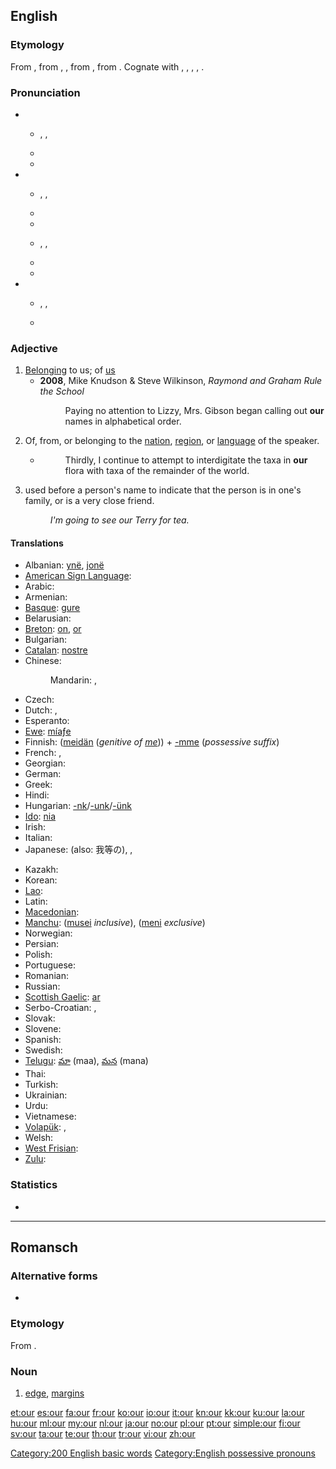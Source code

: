 {{wikipedia}}
==English==

===Etymology===
From {{etyl|enm}} {{term|oure|lang=enm}}, from {{etyl|ang}} {{term|ure|ūre||lang=ang}}, {{term|user|ūser|our|lang=ang}}, from {{proto|Germanic|unsara|of us, our|lang=en}}, from {{proto|Indo-European|no-s-ero-|our|lang=en}}. Cognate with {{fy}} {{term|us||our|lang=fy}}, {{nds}} {{term|uns||our|lang=nds}}, {{nl}} {{term|onze||our|lang=nl}}, {{de}} {{term|unser||our|lang=de}}, {{da}} {{term|vor||our|lang=da}}.

===Pronunciation===
* {{a|UK}}
** {{enPR|ouər}}, {{IPA|/aʊə(ɹ)/}}, {{SAMPA|/aU@r/}}
** {{homophones|hour}}
** {{rhymes|aʊər}}
* {{a|US}}
** {{enPR|our}}, {{IPA|/aʊɚ/}}, {{SAMPA|/aU@`/}}
** {{audio|en-us-our.ogg|Audio (US)}}
** {{rhymes|aʊər}}
** {{enPR|ar}}, {{IPA|/ɑɹ/}}, {{SAMPA|/Ar/}}
** {{audio|en-us-our-2.ogg|Audio (US)}}
** {{rhymes|ɑː(r)}}
* {{a|AusE}}
** {{enPR|ou(ə)}}, {{IPA|/æɔ(ə)/}}, {{SAMPA|/{O(@)/}}
** {{rhymes|aʊ}}

===Adjective===
{{en-adj|-|desc=possessive adjective}}

# [[belong|Belonging]] to us; of [[us]]
#* '''2008''', Mike Knudson & Steve Wilkinson, ''Raymond and Graham Rule the School''
#*: Paying no attention to Lizzy, Mrs. Gibson began calling out '''our''' names in alphabetical order.
# Of, from, or belonging to the [[nation]], [[region]], or [[language]] of the speaker.
#* {{RQ:Schuster Hepaticae V|viii}}
#*: Thirdly, I continue to attempt to interdigitate the taxa in '''our''' flora with taxa of the remainder of the world.
# {{Northern England|Scotland}} used before a person's name to indicate that the person is in one's family, or is a very close friend.
#: ''I'm going to see our Terry for tea.''

====Translations====
{{trans-top|belonging to us}}
* Albanian: [[ynë]], [[jonë]]
* [[American Sign Language]]: {{tø|ase|FlatB@IpsiChest-FingerUpPalmAcross RoundHoriz FlatB@ContraChest-FingerUpPalmAside|xs=American Sign Language}}
* Arabic: {{t-|ar|نا|alt=ـنا|tr=-naa}}
* Armenian: {{t-|hy|մեր|tr=mer}}
* [[Basque]]: [[gure]]
* Belarusian: {{t-|be|наш|tr=naš|xs=Belarusian}}
* [[Breton]]: [[on]], [[or]]
* Bulgarian: {{t-|bg|наш|tr=naš}}
* [[Catalan]]: [[nostre]]
* Chinese:
*: Mandarin: {{t-|cmn|我們|alt=我們的|sc=Hani}}, {{t-|cmn|我们|alt=我们的|tr=wǒmen-de|sc=Hani}}
* Czech: {{t+|cs|náš|m}}
* Dutch: {{t+|nl|ons}}, {{t+|nl|onze}}
* Esperanto: {{t-|eo|nia|xs=Esperanto}}
* [[Ewe]]: [[míaƒe]]
* Finnish: ([[meidän]] (''genitive of [[me]]'')) + [[-mme#Finnish|-mme]] (''possessive suffix'') <!-- The following belongs in the Finnish entry, not here:
*: '''Note: ''' ''In standard Finnish, the possessive suffix is compulsory and the genitive of the personal pronoun optional. In colloquial Finnish, usually only '''meidän''' (or its colloquial or dialectal variants, '''meiän''', '''myön''') is used.'' -->
* French: {{t+|fr|notre}}, {{t+|fr|nos}}
* Georgian: {{t|ka|ჩვენი|tr=č'veni|sc=Geor|xs=Georgian}}
* German: {{t+|de|unser}}
* Greek: {{t|el|μας|sc=Grek}}
* Hindi: {{t-|hi|हमारा|tr=hamārā|xs=Hindi}}
* Hungarian: [[-nk]]/[[-unk]]/[[-ünk]]
* [[Ido]]: [[nia]]
* Irish: {{t-|ga|ár|xs=Irish}}
* Italian: {{t+|it|nostro|m|s|alt=il nostro}}
* Japanese: {{t-|ja|私たち|alt=私たちの|tr=わたしたちの, watashitachi-no}} (also: 我等の), {{t-|ja|我ら|alt=我らの|tr=われらの, warera-no}}, {{t-|ja|我々|alt=我々の|tr=われわれの, wareware-no}}
{{trans-mid}}
* Kazakh: {{t|kk|біздің|tr=bizdiñ|sc=Cyrl|xs=Kazakh}}
* Korean: {{t+|ko|우리|alt=우리의|tr=uri-ui|sc=Hang}}
* [[Lao]]: {{t-|lo|ຂອງພວກເຮົາ|tr=khööng phöök-hao|sc=Laoo|xs=Lao}}
* Latin: {{t+|la|noster|m}}
* [[Macedonian]]: {{t-|mk|наш|tr=naš}}
* [[Manchu]]: ([[musei]] ''inclusive''), ([[meni]] ''exclusive'')
* Norwegian: {{t+|no|vår}}
* Persian: {{t+|fa|ما|tr=mâ|xs=Persian}}
* Polish: {{t+|pl|nasz|m|s}} <!-- The following belongs at [[nasz]], not here: [[nasza]] {{f}}, [[nasze]] {{n}}, [[nasi]] {{m|p}} (people), [[nasze]] {{p}} (all others) -->
* Portuguese: {{t+|pt|nosso|m|s}} <!-- The following belongs at [[nosso]], not here: [[nossa]] {{f}}, [[nossos]] {{m|p}}, [[nossas]] {{f|p}} -->
* Romanian: {{t-|ro|nostru|m|s}}
* Russian: {{t+|ru|наш|tr=naš}}
* [[Scottish Gaelic]]: [[ar#Scottish Gaelic|ar]]
* Serbo-Croatian: {{t|sh|наш|sc=Cyrl|xs=Serbo-Croatian}}, {{t|sh|naš|xs=Serbo-Croatian}}
* Slovak: {{t-|sk|náš}}
* Slovene: {{t+|sl|naš|m|s}} <!-- The following belongs at [[naš]], not here: [[naša]] {{f}}, [[naše]] {{n}}, [[naši]] {{m|p}}, [[naše]] {{f|p}}, [[naša]] {{n|p}} -->
* Spanish: {{t-|es|nuestro|m|s}}
* Swedish: {{t+|sv|vår|c|s}}
* [[Telugu]]: [[మా]] (maa), [[మన]] (mana)
* Thai: {{t|th|ของเรา|tr=kŏng rao}}
* Turkish: {{t-|tr|bizim}}
* Ukrainian: {{t-|uk|наш|tr=naš|xs=Ukrainian}}
* Urdu: {{t|ur|ہمارا|tr=hamārā|xs=Urdu}}
* Vietnamese: {{t|vi|của chúng tôi|xs=Vietnamese}}
* [[Volapük]]: {{t|vo|obsik|xs=Volapük}}, {{t|vo|obas}}
* Welsh: {{t|cy|ein}}
* [[West Frisian]]: {{t+|fy|ús|xs=West Frisian}}
* [[Zulu]]: {{t|zu|-thu}}
{{trans-bottom}}

===Statistics===
* {{rank|do|has|could|63|our|than|some|other}}

[[Category:200 English basic words]]
[[Category:English possessive pronouns]]

----

==Romansch==

===Alternative forms===
* {{qualifier|Rumantsch Grischun|Sursilvan|Sutsilvan|Puter|Vallader}} {{l|rm|ur}}

===Etymology===
From {{etyl|la|rm}} {{term|ora|ōra|lang=la}}.

===Noun===
{{rm-noun|m}}

# {{context|Surmiran|lang=rm}} [[edge]], [[margins]]

[[et:our]]
[[es:our]]
[[fa:our]]
[[fr:our]]
[[ko:our]]
[[io:our]]
[[it:our]]
[[kn:our]]
[[kk:our]]
[[ku:our]]
[[la:our]]
[[hu:our]]
[[ml:our]]
[[my:our]]
[[nl:our]]
[[ja:our]]
[[no:our]]
[[pl:our]]
[[pt:our]]
[[simple:our]]
[[fi:our]]
[[sv:our]]
[[ta:our]]
[[te:our]]
[[th:our]]
[[tr:our]]
[[vi:our]]
[[zh:our]]